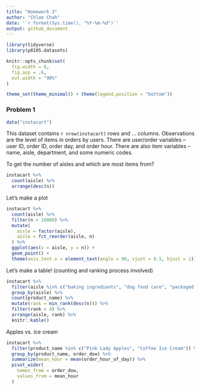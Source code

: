 ```yaml
---
title: "Homework 3"
author: "Chloe Chah"
date: '`r format(Sys.time(), "%Y-%m-%d")`'
output: github_document
---
```



```r
library(tidyverse)
library(p8105.datasets)

knitr::opts_chunk$set(
  fig.width = 6, 
  fig.asp = .6, 
  out.width = "90%"
)

theme_set(theme_minimal() + theme(legend.position = "bottom"))

```


### Problem 1

```r
data("instacart")
```

This dataset contains `r nrow(instacart)` rows and ... columns. 
Observations are the level of items in orders by users. There are user/order variables -- user ID, order ID, order day, and order hour. There are also item variables -- name, aisle, department, and some numeric codes. 

To get the number of aisles and which are most items from?

```r

instacart %>%
  count(aisle) %>%
  arrange(desc(n))

```

Let's make a plot

```r

instacart %>%
  count(aisle) %>%
  filter(n > 10000) %>%
  mutate(
    aisle = factor(aisle),
    aisle = fct_reorder(aisle, n)
  ) %>%
  ggplot(aes(x = aisle, y = n)) + 
  geom_point() + 
  theme(axis.text.x = element_text(angle = 90, vjust = 0.5, hjust = 1)) 

```

Let's make a table! (counting and ranking process involved)

```r

instacart %>%
  filter(aisle %in% c("baking ingredients", "dog food care", "packaged vegetables fruits")) %>%
  group_by(aisle) %>%
  count(product_name) %>%
  mutate(rank = min_rank(desc(n))) %>%
  filter(rank < 4) %>%
  arrange(aisle, rank) %>%
  knitr::kable()

```


Apples vs. ice cream 

```r

instacart %>%
  filter(product_name %in% c("Pink Lady Apples", "Coffee Ice Cream")) %>%
  group_by(product_name, order_dow) %>%
  summarize(mean_hour = mean(order_hour_of_day)) %>%
  pivot_wider(
    names_from = order_dow, 
    values_from = mean_hour
  )

```



